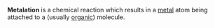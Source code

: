 '''Metalation''' is a chemical reaction which results in a [[metal]] atom being
attached to a (usually [[Organic compound|organic]]) molecule.

{{reaction-stub}}